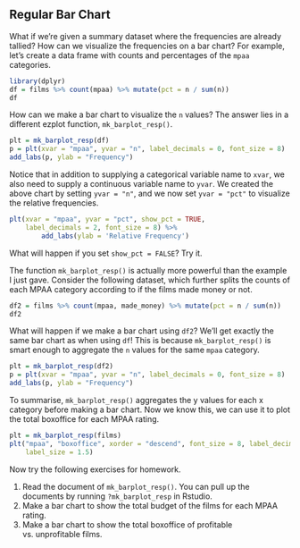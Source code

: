 ## Regular Bar Chart

What if we're given a summary dataset where the frequencies are already tallied? How can we visualize the frequencies on a bar chart? For example, let's create a data frame with counts and percentages of the `mpaa` categories. 

```r
library(dplyr)
df = films %>% count(mpaa) %>% mutate(pct = n / sum(n))
df
```

How can we make a bar chart to visualize the `n` values? The answer lies in a different ezplot function, `mk_barplot_resp()`. 

```r
plt = mk_barplot_resp(df)
p = plt(xvar = "mpaa", yvar = "n", label_decimals = 0, font_size = 8)
add_labs(p, ylab = "Frequency")
```  

Notice that in addition to supplying a categorical variable name to `xvar`, we also need to supply a continuous variable name to `yvar`. We created the above chart by setting `yvar = "n"`, and we now set `yvar = "pct"` to visualize the relative frequencies.

```r
plt(xvar = "mpaa", yvar = "pct", show_pct = TRUE, 
    label_decimals = 2, font_size = 8) %>% 
        add_labs(ylab = 'Relative Frequency')
```

What will happen if you set `show_pct = FALSE`? Try it.

The function `mk_barplot_resp()` is actually more powerful than the example I just gave. Consider the following dataset, which further splits the counts of each MPAA category according to if the films made money or not.

```r
df2 = films %>% count(mpaa, made_money) %>% mutate(pct = n / sum(n))
df2
```

What will happen if we make a bar chart using `df2`? We'll get exactly the same bar chart as when using `df`! This is because `mk_barplot_resp()` is smart enough to aggregate the `n` values for the same `mpaa` category.

```r
plt = mk_barplot_resp(df2)
p = plt(xvar = "mpaa", yvar = "n", label_decimals = 0, font_size = 8) 
add_labs(p, ylab = "Frequency")
```

To summarise, `mk_barplot_resp()` aggregates the y values for each x category before making a bar chart. Now we know this, we can use it to plot the total boxoffice for each MPAA rating.

```r
plt = mk_barplot_resp(films)
plt("mpaa", "boxoffice", xorder = "descend", font_size = 8, label_decimals = 0,
    label_size = 1.5)
```  

Now try the following exercises for homework.

1. Read the document of `mk_barplot_resp()`. You can pull up the documents by running `?mk_barplot_resp` in Rstudio. 
2. Make a bar chart to show the total budget of the films for each MPAA rating.
3. Make a bar chart to show the total boxoffice of profitable vs. unprofitable
films. 

